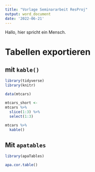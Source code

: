 ```yaml
---
title: "Vorlage Seminararbeit ResProj"
output: word_document
date: '2022-06-21'
---
```



Hallo, hier spricht ein Mensch.

# Tabellen exportieren


## mit `kable()`

```r
library(tidyverse)
library(knitr)
```


```r
data(mtcars)
```

```r
mtcars_short <- 
mtcars %>% 
  slice(1:3) %>% 
  select(1:3)
  
mtcars %>% 
  kable()
```


## Mit `apatables`


```r
library(apaTables)
```

```r
apa.cor.table()
```


